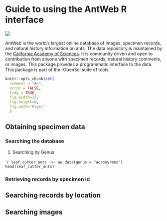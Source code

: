 <!--
%\VignetteEngine{knitr::knitr}
%\VignetteIndexEntry{An Introduction to the EML package}
-->

# Guide to using the AntWeb R interface

![](http://www.antweb.org/images/casent0104669/casent0104669_d_1_high.jpg)

AntWeb is the world's largest online database of images, specimen records, and natural history information on ants. The data repository is maintained by the [California Academy of Sciences](http://www.calacademy.org/). It is community driven and open to contribution from anyone with specimen records, natural history comments, or images. This package provides a programmatic interface to the data. This package is part of the rOpenSci suite of tools.

```r
knitr::opts_chunk$set(
  comment = "#>",
  error = FALSE,
  tidy = TRUE,
  fig.width=12, 
  fig.height=8, 
  fig.path='Figs/'
  )
```

## Obtaining specimen data  

### Searching the database  

1. Searching by Genus

```r
leaf_cutter_ants  <- aw_data(genus = "acromyrmex")
head(leaf_cutter_ants)
``

### Retrieving records by specimen id  


## Searching records by location  

## Searching images  






